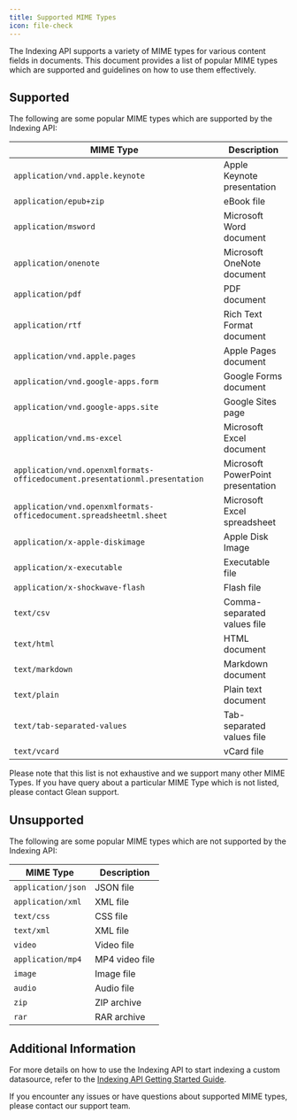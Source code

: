 ```yaml
---
title: Supported MIME Types
icon: file-check
---
```


The Indexing API supports a variety of MIME types for various content fields in documents. This document provides a list of popular MIME types which are supported and guidelines on how to use them effectively.

## Supported

The following are some popular MIME types which are supported by the Indexing API:

| MIME Type                                                                   | Description                       |
| --------------------------------------------------------------------------- | --------------------------------- |
| `application/vnd.apple.keynote`                                             | Apple Keynote presentation        |
| `application/epub+zip`                                                      | eBook file                        |
| `application/msword`                                                        | Microsoft Word document           |
| `application/onenote`                                                       | Microsoft OneNote document        |
| `application/pdf`                                                           | PDF document                      |
| `application/rtf`                                                           | Rich Text Format document         |
| `application/vnd.apple.pages`                                               | Apple Pages document              |
| `application/vnd.google-apps.form`                                          | Google Forms document             |
| `application/vnd.google-apps.site`                                          | Google Sites page                 |
| `application/vnd.ms-excel`                                                  | Microsoft Excel document          |
| `application/vnd.openxmlformats-officedocument.presentationml.presentation` | Microsoft PowerPoint presentation |
| `application/vnd.openxmlformats-officedocument.spreadsheetml.sheet`         | Microsoft Excel spreadsheet       |
| `application/x-apple-diskimage`                                             | Apple Disk Image                  |
| `application/x-executable`                                                  | Executable file                   |
| `application/x-shockwave-flash`                                             | Flash file                        |
| `text/csv`                                                                  | Comma-separated values file       |
| `text/html`                                                                 | HTML document                     |
| `text/markdown`                                                             | Markdown document                 |
| `text/plain`                                                                | Plain text document               |
| `text/tab-separated-values`                                                 | Tab-separated values file         |
| `text/vcard`                                                                | vCard file                        |

Please note that this list is not exhaustive and we support many other MIME Types. If you have query about a particular MIME Type which is not listed, please contact Glean support.

## Unsupported

The following are some popular MIME types which are not supported by the Indexing API:

| MIME Type          | Description    |
| ------------------ | -------------- |
| `application/json` | JSON file      |
| `application/xml`  | XML file       |
| `text/css`         | CSS file       |
| `text/xml`         | XML file       |
| `video`            | Video file     |
| `application/mp4`  | MP4 video file |
| `image`            | Image file     |
| `audio`            | Audio file     |
| `zip`              | ZIP archive    |
| `rar`              | RAR archive    |

## Additional Information

For more details on how to use the Indexing API to start indexing a custom datasource, refer to the [Indexing API Getting Started Guide](https://developers.glean.com/docs/indexing_api/indexing_api_getting_started/).

If you encounter any issues or have questions about supported MIME types, please contact our support team.
